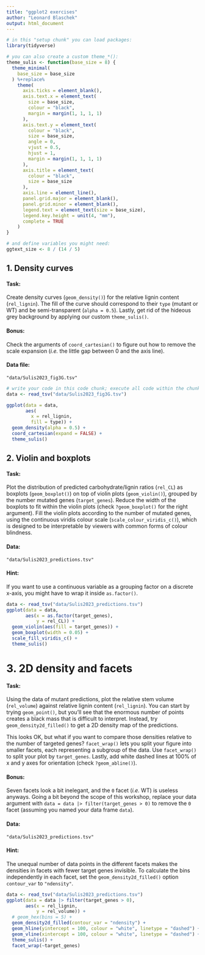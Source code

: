 ```yaml
---
title: "ggplot2 exercises"
author: "Leonard Blaschek"
output: html_document
---
```


```r
# in this "setup chunk" you can load packages:
library(tidyverse)

# you can also create a custom theme_*():
theme_sulis <- function(base_size = 8) {
  theme_minimal(
    base_size = base_size
  ) %+replace%
    theme(
      axis.ticks = element_blank(),
      axis.text.x = element_text(
        size = base_size,
        colour = "black",
        margin = margin(1, 1, 1, 1)
      ),
      axis.text.y = element_text(
        colour = "black",
        size = base_size,
        angle = 0,
        vjust = 0.5,
        hjust = 1,
        margin = margin(1, 1, 1, 1)
      ),
      axis.title = element_text(
        colour = "black",
        size = base_size
      ),
      axis.line = element_line(),
      panel.grid.major = element_blank(),
      panel.grid.minor = element_blank(),
      legend.text = element_text(size = base_size),
      legend.key.height = unit(4, "mm"),
      complete = TRUE
    )
}

# and define variables you might need:
ggtext_size <- 8 / (14 / 5)
```

## 1. Density curves

#### Task: 
Create density curves (`geom_density()`) for the relative lignin content (`rel_lignin`).
The fill of the curve should correspond to their `type` (mutant or WT) and be semi-transparent (`alpha = 0.5`). 
Lastly, get rid of the hideous grey background by applying our custom `theme_sulis()`. 

#### Bonus: 
Check the arguments of `coord_cartesian()` to figure out how to remove the scale expansion (*i.e.* the little gap between 0 and the axis line).

#### Data file: 
`"data/Sulis2023_fig3G.tsv"`

```r
# write your code in this code chunk; execute all code within the chunk your cursor is in with ctrl+shift+enter
data <- read_tsv("data/Sulis2023_fig3G.tsv")

ggplot(data = data,
       aes(
         x = rel_lignin,
         fill = type)) +
  geom_density(alpha = 0.5) +
  coord_cartesian(expand = FALSE) +
  theme_sulis()
```

## 2. Violin and boxplots

#### Task: 
Plot the distribution of predicted carbohydrate/lignin ratios (`rel_CL`) as boxplots (`geom_boxplot()`) on top of violin plots (`geom_violin()`), grouped by the number mutated genes (`target_genes`).
Reduce the width of the boxplots to fit within the violin plots (check `?geom_boxplot()` for the right argument).
Fill the violin plots according to the number of mutated genes, using the continuous viridis colour scale (`scale_colour_viridis_c()`), which is designed to be interpretable by viewers with common forms of colour blindness.

#### Data: 
`"data/Sulis2023_predictions.tsv"`

#### Hint: 
If you want to use a continuous variable as a grouping factor on a discrete x-axis, you might have to wrap it inside `as.factor()`.

```r
data <- read_tsv("data/Sulis2023_predictions.tsv")
ggplot(data = data,
       aes(x = as.factor(target_genes),
           y = rel_CL)) +
  geom_violin(aes(fill = target_genes)) +
  geom_boxplot(width = 0.05) +
  scale_fill_viridis_c() +
  theme_sulis()
```

# 3. 2D density and facets

#### Task: 
Using the data of mutant predictions, plot the relative stem volume (`rel_volume`) against relative lignin content (`rel_lignin`).
You can start by trying `geom_point()`, but you'll see that the enormous number of points creates a black mass that is difficult to interpret.
Instead, try `geom_density2d_filled()` to get a 2D density map of the predictions.

This looks OK, but what if you want to compare those densities relative to the number of targeted genes?
`facet_wrap()` lets you split your figure into smaller facets, each representing a subgroup of the data.
Use `facet_wrap()` to split your plot by `target_genes`.
Lastly, add white dashed lines at 100% of x and y axes for orientation (check `?geom_abline()`).

#### Bonus:
Seven facets look a bit inelegant, and the `0` facet (*i.e.* WT) is useless anyways.
Going a bit beyond the scope of this workshop, replace your data argument with
`data = data |> filter(target_genes > 0)` to remove the `0` facet (assuming you named your data frame `data`).

#### Data: 
`"data/Sulis2023_predictions.tsv"`

#### Hint: 
The unequal number of data points in the different facets makes the densities in facets with fewer target genes invisible.
To calculate the bins independently in each facet, set the `geom_density2d_filled()` option `contour_var` to `"ndensity"`.

```r
data <- read_tsv("data/Sulis2023_predictions.tsv")
ggplot(data = data |> filter(target_genes > 0),
       aes(x = rel_lignin,
           y = rel_volume)) +
  # geom_hex(bins = 5) +
  geom_density2d_filled(contour_var = "ndensity") +
  geom_hline(yintercept = 100, colour = "white", linetype = "dashed") +
  geom_vline(xintercept = 100, colour = "white", linetype = "dashed") +
  theme_sulis() +
  facet_wrap(~target_genes)
```

